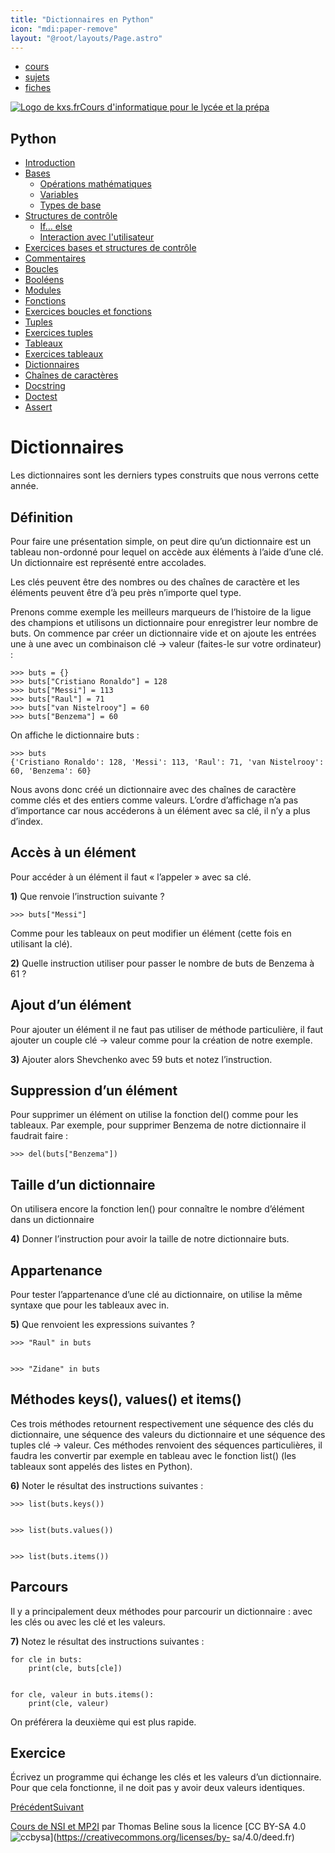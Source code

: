 ```yaml
---
title: "Dictionnaires en Python"
icon: "mdi:paper-remove"
layout: "@root/layouts/Page.astro"
---
```


  * [cours](https://kxs.fr/cours/)
  * [sujets](https://kxs.fr/sujets/)
  * [fiches](https://kxs.fr/fiches/)

[![Logo de kxs.fr](/img/logo.svg)](https://kxs.fr/)[Cours d'informatique pour
le lycée et la prépa](https://kxs.fr/cours/)

## Python

  * [Introduction](.)
  * [Bases](bases)
    * [Opérations mathématiques](operations)
    * [Variables](variables)
    * [Types de base](types-de-base)
  * [Structures de contrôle](structures-de-controle)
    * [If… else](if-else)
    * [Interaction avec l'utilisateur](interaction)
  * [Exercices bases et structures de contrôle](exercices-bases-structures)
  * [Commentaires](commentaires)
  * [Boucles](boucles)
  * [Booléens](booleens)
  * [Modules](modules)
  * [Fonctions](fonctions)
  * [Exercices boucles et fonctions](exercices-boucles-fonctions)
  * [Tuples](tuples)
  * [Exercices tuples](exercices-tuples)
  * [Tableaux](tableaux)
  * [Exercices tableaux](exercices-tableaux)
  * [Dictionnaires](dictionnaires)
  * [Chaînes de caractères](chaines-de-caracteres)
  * [Docstring](docstring)
  * [Doctest](doctest)
  * [Assert](assert)

# Dictionnaires

Les dictionnaires sont les derniers types construits que nous verrons cette
année.

## Définition

Pour faire une présentation simple, on peut dire qu’un dictionnaire est un
tableau non-ordonné pour lequel on accède aux éléments à l’aide d’une clé. Un
dictionnaire est représenté entre accolades.

Les clés peuvent être des nombres ou des chaînes de caractère et les éléments
peuvent être d’à peu près n’importe quel type.

Prenons comme exemple les meilleurs marqueurs de l’histoire de la ligue des
champions et utilisons un dictionnaire pour enregistrer leur nombre de buts.
On commence par créer un dictionnaire vide et on ajoute les entrées une à une
avec un combinaison clé → valeur (faites-le sur votre ordinateur) :

    
    
    >>> buts = {}
    >>> buts["Cristiano Ronaldo"] = 128
    >>> buts["Messi"] = 113
    >>> buts["Raul"] = 71
    >>> buts["van Nistelrooy"] = 60
    >>> buts["Benzema"] = 60

On affiche le dictionnaire buts :

    
    
    >>> buts
    {'Cristiano Ronaldo': 128, 'Messi': 113, 'Raul': 71, 'van Nistelrooy': 60, 'Benzema': 60}

Nous avons donc créé un dictionnaire avec des chaînes de caractère comme clés
et des entiers comme valeurs. L’ordre d’affichage n’a pas d’importance car
nous accéderons à un élément avec sa clé, il n’y a plus d’index.

## Accès à un élément

Pour accéder à un élément il faut « l’appeler » avec sa clé.

**1)** Que renvoie l’instruction suivante ?

    
    
    >>> buts["Messi"]

Comme pour les tableaux on peut modifier un élément (cette fois en utilisant
la clé).

**2)** Quelle instruction utiliser pour passer le nombre de buts de Benzema à
61 ?

## Ajout d’un élément

Pour ajouter un élément il ne faut pas utiliser de méthode particulière, il
faut ajouter un couple clé → valeur comme pour la création de notre exemple.

**3)** Ajouter alors Shevchenko avec 59 buts et notez l’instruction.

## Suppression d’un élément

Pour supprimer un élément on utilise la fonction del() comme pour les
tableaux. Par exemple, pour supprimer Benzema de notre dictionnaire il
faudrait faire :

    
    
    >>> del(buts["Benzema"])

## Taille d’un dictionnaire

On utilisera encore la fonction len() pour connaître le nombre d’élément dans
un dictionnaire

**4)** Donner l’instruction pour avoir la taille de notre dictionnaire buts.

## Appartenance

Pour tester l’appartenance d’une clé au dictionnaire, on utilise la même
syntaxe que pour les tableaux avec in.

**5)** Que renvoient les expressions suivantes ?

    
    
    >>> "Raul" in buts
    
    
    >>> "Zidane" in buts

## Méthodes keys(), values() et items()

Ces trois méthodes retournent respectivement une séquence des clés du
dictionnaire, une séquence des valeurs du dictionnaire et une séquence des
tuples clé → valeur. Ces méthodes renvoient des séquences particulières, il
faudra les convertir par exemple en tableau avec le fonction list() (les
tableaux sont appelés des listes en Python).

**6)** Noter le résultat des instructions suivantes :

    
    
    >>> list(buts.keys())
    
    
    >>> list(buts.values())
    
    
    >>> list(buts.items())

## Parcours

Il y a principalement deux méthodes pour parcourir un dictionnaire : avec les
clés ou avec les clé et les valeurs.

**7)** Notez le résultat des instructions suivantes :

    
    
    for cle in buts:
        print(cle, buts[cle])
    
    
    for cle, valeur in buts.items():
        print(cle, valeur)

On préférera la deuxième qui est plus rapide.

## Exercice

Écrivez un programme qui échange les clés et les valeurs d’un dictionnaire.
Pour que cela fonctionne, il ne doit pas y avoir deux valeurs identiques.

[Précédent](exercices-tableaux)[Suivant](chaines-de-caracteres)

[Cours de NSI et MP2I](https://kxs.fr/cours/) par Thomas Beline sous la
licence [CC BY-SA 4.0
![ccbysa](/img/ccbysa.svg)](https://creativecommons.org/licenses/by-
sa/4.0/deed.fr)

